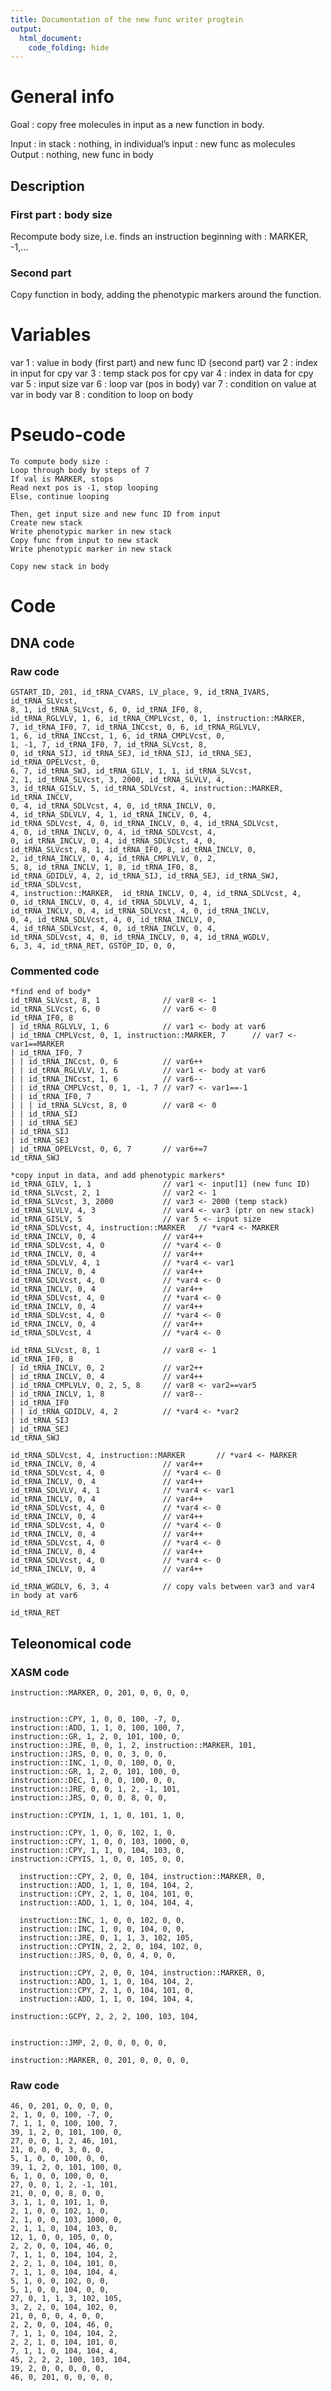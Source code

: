 ```yaml
---
title: Documentation of the new func writer progtein
output: 
  html_document:
    code_folding: hide
---
```



# General info

Goal : copy free molecules in input as a new function in body.

Input : in stack : nothing, in individual's input : new func as molecules
Output : nothing, new func in body



## Description



### First part : body size

Recompute body size, i.e. finds an instruction beginning with :
MARKER, -1,...
 
### Second part 

Copy function in body, adding the phenotypic markers around the function.

# Variables

var 1 : value in body (first part) and new func ID (second part)
var 2 : index in input for cpy
var 3 : temp stack pos for cpy
var 4 : index in data for cpy
var 5 : input size
var 6 : loop var (pos in body)
var 7 : condition on value at var in body
var 8 : condition to loop on body


# Pseudo-code

```pseudo
To compute body size :
Loop through body by steps of 7
If val is MARKER, stops
Read next pos is -1, stop looping
Else, continue looping

Then, get input size and new func ID from input
Create new stack
Write phenotypic marker in new stack
Copy func from input to new stack
Write phenotypic marker in new stack

Copy new stack in body
```

# Code

## DNA code

### Raw code

```DNA
GSTART_ID, 201, id_tRNA_CVARS, LV_place, 9, id_tRNA_IVARS, id_tRNA_SLVcst,
8, 1, id_tRNA_SLVcst, 6, 0, id_tRNA_IF0, 8, 
id_tRNA_RGLVLV, 1, 6, id_tRNA_CMPLVcst, 0, 1, instruction::MARKER,
7, id_tRNA_IF0, 7, id_tRNA_INCcst, 0, 6, id_tRNA_RGLVLV, 
1, 6, id_tRNA_INCcst, 1, 6, id_tRNA_CMPLVcst, 0, 
1, -1, 7, id_tRNA_IF0, 7, id_tRNA_SLVcst, 8, 
0, id_tRNA_SIJ, id_tRNA_SEJ, id_tRNA_SIJ, id_tRNA_SEJ, id_tRNA_OPELVcst, 0, 
6, 7, id_tRNA_SWJ, id_tRNA_GILV, 1, 1, id_tRNA_SLVcst, 
2, 1, id_tRNA_SLVcst, 3, 2000, id_tRNA_SLVLV, 4, 
3, id_tRNA_GISLV, 5, id_tRNA_SDLVcst, 4, instruction::MARKER, id_tRNA_INCLV,
0, 4, id_tRNA_SDLVcst, 4, 0, id_tRNA_INCLV, 0,
4, id_tRNA_SDLVLV, 4, 1, id_tRNA_INCLV, 0, 4, 
id_tRNA_SDLVcst, 4, 0, id_tRNA_INCLV, 0, 4, id_tRNA_SDLVcst, 
4, 0, id_tRNA_INCLV, 0, 4, id_tRNA_SDLVcst, 4, 
0, id_tRNA_INCLV, 0, 4, id_tRNA_SDLVcst, 4, 0,
id_tRNA_SLVcst, 8, 1, id_tRNA_IF0, 8, id_tRNA_INCLV, 0, 
2, id_tRNA_INCLV, 0, 4, id_tRNA_CMPLVLV, 0, 2,
5, 8, id_tRNA_INCLV, 1, 8, id_tRNA_IF0, 8,
id_tRNA_GDIDLV, 4, 2, id_tRNA_SIJ, id_tRNA_SEJ, id_tRNA_SWJ, id_tRNA_SDLVcst,
4, instruction::MARKER,  id_tRNA_INCLV, 0, 4, id_tRNA_SDLVcst, 4,
0, id_tRNA_INCLV, 0, 4, id_tRNA_SDLVLV, 4, 1, 
id_tRNA_INCLV, 0, 4, id_tRNA_SDLVcst, 4, 0, id_tRNA_INCLV, 
0, 4, id_tRNA_SDLVcst, 4, 0, id_tRNA_INCLV, 0, 
4, id_tRNA_SDLVcst, 4, 0, id_tRNA_INCLV, 0, 4, 
id_tRNA_SDLVcst, 4, 0, id_tRNA_INCLV, 0, 4, id_tRNA_WGDLV, 
6, 3, 4, id_tRNA_RET, GSTOP_ID, 0, 0,
```




### Commented code

```pseudoDNA

*find end of body*
id_tRNA_SLVcst, 8, 1              // var8 <- 1
id_tRNA_SLVcst, 6, 0              // var6 <- 0
id_tRNA_IF0, 8
| id_tRNA_RGLVLV, 1, 6            // var1 <- body at var6
| id_tRNA_CMPLVcst, 0, 1, instruction::MARKER, 7      // var7 <- var1==MARKER
| id_tRNA_IF0, 7
| | id_tRNA_INCcst, 0, 6          // var6++
| | id_tRNA_RGLVLV, 1, 6          // var1 <- body at var6
| | id_tRNA_INCcst, 1, 6          // var6--
| | id_tRNA_CMPLVcst, 0, 1, -1, 7 // var7 <- var1==-1
| | id_tRNA_IF0, 7
| | | id_tRNA_SLVcst, 8, 0        // var8 <- 0
| | id_tRNA_SIJ
| | id_tRNA_SEJ
| id_tRNA_SIJ
| id_tRNA_SEJ
| id_tRNA_OPELVcst, 0, 6, 7       // var6+=7
id_tRNA_SWJ

*copy input in data, and add phenotypic markers*
id_tRNA_GILV, 1, 1                // var1 <- input[1] (new func ID)
id_tRNA_SLVcst, 2, 1              // var2 <- 1
id_tRNA_SLVcst, 3, 2000           // var3 <- 2000 (temp stack)
id_tRNA_SLVLV, 4, 3               // var4 <- var3 (ptr on new stack)
id_tRNA_GISLV, 5                  // var 5 <- input size
id_tRNA_SDLVcst, 4, instruction::MARKER   // *var4 <- MARKER
id_tRNA_INCLV, 0, 4               // var4++
id_tRNA_SDLVcst, 4, 0             // *var4 <- 0
id_tRNA_INCLV, 0, 4               // var4++
id_tRNA_SDLVLV, 4, 1              // *var4 <- var1
id_tRNA_INCLV, 0, 4               // var4++
id_tRNA_SDLVcst, 4, 0             // *var4 <- 0
id_tRNA_INCLV, 0, 4               // var4++
id_tRNA_SDLVcst, 4, 0             // *var4 <- 0
id_tRNA_INCLV, 0, 4               // var4++
id_tRNA_SDLVcst, 4, 0             // *var4 <- 0
id_tRNA_INCLV, 0, 4               // var4++
id_tRNA_SDLVcst, 4                // *var4 <- 0

id_tRNA_SLVcst, 8, 1              // var8 <- 1
id_tRNA_IF0, 8
| id_tRNA_INCLV, 0, 2             // var2++
| id_tRNA_INCLV, 0, 4             // var4++
| id_tRNA_CMPLVLV, 0, 2, 5, 8     // var8 <- var2==var5
| id_tRNA_INCLV, 1, 8             // var8--
| id_tRNA_IF0
| | id_tRNA_GDIDLV, 4, 2          // *var4 <- *var2
| id_tRNA_SIJ
| id_tRNA_SEJ
id_tRNA_SWJ

id_tRNA_SDLVcst, 4, instruction::MARKER       // *var4 <- MARKER
id_tRNA_INCLV, 0, 4               // var4++
id_tRNA_SDLVcst, 4, 0             // *var4 <- 0
id_tRNA_INCLV, 0, 4               // var4++
id_tRNA_SDLVLV, 4, 1              // *var4 <- var1
id_tRNA_INCLV, 0, 4               // var4++
id_tRNA_SDLVcst, 4, 0             // *var4 <- 0
id_tRNA_INCLV, 0, 4               // var4++
id_tRNA_SDLVcst, 4, 0             // *var4 <- 0
id_tRNA_INCLV, 0, 4               // var4++
id_tRNA_SDLVcst, 4, 0             // *var4 <- 0
id_tRNA_INCLV, 0, 4               // var4++
id_tRNA_SDLVcst, 4, 0             // *var4 <- 0
id_tRNA_INCLV, 0, 4               // var4++

id_tRNA_WGDLV, 6, 3, 4            // copy vals between var3 and var4 in body at var6

id_tRNA_RET
```


## Teleonomical code

### XASM code

```XASM
instruction::MARKER, 0, 201, 0, 0, 0, 0,


instruction::CPY, 1, 0, 0, 100, -7, 0,
instruction::ADD, 1, 1, 0, 100, 100, 7,
instruction::GR, 1, 2, 0, 101, 100, 0,
instruction::JRE, 0, 0, 1, 2, instruction::MARKER, 101,
instruction::JRS, 0, 0, 0, 3, 0, 0,
instruction::INC, 1, 0, 0, 100, 0, 0,
instruction::GR, 1, 2, 0, 101, 100, 0,
instruction::DEC, 1, 0, 0, 100, 0, 0,
instruction::JRE, 0, 0, 1, 2, -1, 101,
instruction::JRS, 0, 0, 0, 8, 0, 0,

instruction::CPYIN, 1, 1, 0, 101, 1, 0,

instruction::CPY, 1, 0, 0, 102, 1, 0,
instruction::CPY, 1, 0, 0, 103, 1000, 0,
instruction::CPY, 1, 1, 0, 104, 103, 0,
instruction::CPYIS, 1, 0, 0, 105, 0, 0,

  instruction::CPY, 2, 0, 0, 104, instruction::MARKER, 0,
  instruction::ADD, 1, 1, 0, 104, 104, 2,
  instruction::CPY, 2, 1, 0, 104, 101, 0,
  instruction::ADD, 1, 1, 0, 104, 104, 4,

  instruction::INC, 1, 0, 0, 102, 0, 0,
  instruction::INC, 1, 0, 0, 104, 0, 0,
  instruction::JRE, 0, 1, 1, 3, 102, 105,
  instruction::CPYIN, 2, 2, 0, 104, 102, 0,
  instruction::JRS, 0, 0, 0, 4, 0, 0,

  instruction::CPY, 2, 0, 0, 104, instruction::MARKER, 0,
  instruction::ADD, 1, 1, 0, 104, 104, 2,
  instruction::CPY, 2, 1, 0, 104, 101, 0,
  instruction::ADD, 1, 1, 0, 104, 104, 4,

instruction::GCPY, 2, 2, 2, 100, 103, 104,


instruction::JMP, 2, 0, 0, 0, 0, 0,

instruction::MARKER, 0, 201, 0, 0, 0, 0,
```

### Raw code

```Raw
46, 0, 201, 0, 0, 0, 0,
2, 1, 0, 0, 100, -7, 0,
7, 1, 1, 0, 100, 100, 7,
39, 1, 2, 0, 101, 100, 0,
27, 0, 0, 1, 2, 46, 101,
21, 0, 0, 0, 3, 0, 0,
5, 1, 0, 0, 100, 0, 0,
39, 1, 2, 0, 101, 100, 0,
6, 1, 0, 0, 100, 0, 0,
27, 0, 0, 1, 2, -1, 101,
21, 0, 0, 0, 8, 0, 0,
3, 1, 1, 0, 101, 1, 0,
2, 1, 0, 0, 102, 1, 0,
2, 1, 0, 0, 103, 1000, 0,
2, 1, 1, 0, 104, 103, 0,
12, 1, 0, 0, 105, 0, 0,
2, 2, 0, 0, 104, 46, 0,
7, 1, 1, 0, 104, 104, 2,
2, 2, 1, 0, 104, 101, 0,
7, 1, 1, 0, 104, 104, 4,
5, 1, 0, 0, 102, 0, 0,
5, 1, 0, 0, 104, 0, 0,
27, 0, 1, 1, 3, 102, 105,
3, 2, 2, 0, 104, 102, 0,
21, 0, 0, 0, 4, 0, 0,
2, 2, 0, 0, 104, 46, 0,
7, 1, 1, 0, 104, 104, 2,
2, 2, 1, 0, 104, 101, 0,
7, 1, 1, 0, 104, 104, 4,
45, 2, 2, 2, 100, 103, 104,
19, 2, 0, 0, 0, 0, 0,
46, 0, 201, 0, 0, 0, 0,
```
